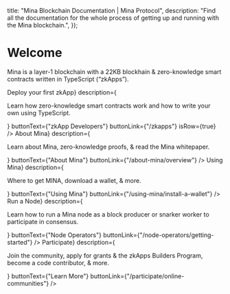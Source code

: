   title: "Mina Blockchain Documentation | Mina Protocol",
  description:
    "Find all the documentation for the whole process of getting up and running with the Mina blockchain.",
});

# Welcome

Mina is a layer-1 blockchain with a 22KB blockhain & zero-knowledge smart contracts written in TypeScript (“zkApps”).

<DocsGridLayout>
  <DocsGridEntry
    imgSrc="/static/img/docs-images/home/zkapp-developers.png"
    imgWidth={18}
    imgHeight={16}
    title={<h2 className={Theme.Type.h3}>Deploy your first zkApp</h2>}
    description={
      <p>Learn <Link href="/en/zkapps/how-zkapps-work"><span className={Theme.Type.link2}>how zero-knowledge smart contracts work</span></Link> and <Link href="/en/zkapps/how-to-write-a-zkapp"><span className={Theme.Type.link2}>how to write your own using TypeScript</span></Link>.</p>
    }
    buttonText={"zkApp Developers"}
    buttonLink={"/zkapps"}
    isRow={true}
  />
  <DocsGridEntry
    imgSrc="/static/img/docs-images/home/about-mina.svg"
    imgWidth={18}
    imgHeight={15}
    title={<h2 className={Theme.Type.h3}>About Mina</h2>}
    description={
      <p>Learn <Link href="/en/about-mina/overview"><span className={Theme.Type.link2}>about Mina</span></Link>, <Link href="/en/about-mina/what-are-zero-knowledge-proofs"><span className={Theme.Type.link2}>zero-knowledge proofs</span></Link>, & read the <Link href="/static/pdf/economicsWhitepaper.pdf"><span className={Theme.Type.link2}>Mina whitepaper.</span></Link></p>
    }
    buttonText={"About Mina"}
    buttonLink={"/about-mina/overview"}
  />
  <DocsGridEntry
    imgSrc="/static/img/docs-images/home/using-mina.svg"
    imgWidth={18}
    imgHeight={15}
    title={<h2 className={Theme.Type.h3}>Using Mina</h2>}
    description={<p>Where to get MINA, <Link href="/en/using-mina/install-a-wallet"><span className={Theme.Type.link2}>download a wallet</span></Link>, & more.</p>}
    buttonText={"Using Mina"}
    buttonLink={"/using-mina/install-a-wallet"}
  />
  <DocsGridEntry
    imgSrc="/static/img/docs-images/home/node-operators.svg"
    imgWidth={18}
    imgHeight={15}
    title={<h2 className={Theme.Type.h3}>Run a Node</h2>}
    description={
      <p>Learn how to run a Mina node as a block producer or snarker worker to participate in consensus.</p>
    }
    buttonText={"Node Operators"}
    buttonLink={"/node-operators/getting-started"}
    />
  <DocsGridEntry
    imgSrc="/static/img/docs-images/home/using-mina.svg"
    imgWidth={18}
    imgHeight={15}
    title={<h2 className={Theme.Type.h3}>Participate</h2>}
    description={
      <p><Link href="/en/participate/online-communities"><span className={Theme.Type.link2}>Join the community</span></Link>, <Link href="/en/participate/grantoverview#zkapps-builders-program"><span className={Theme.Type.link2}>apply for grants & the zkApps Builders Program</span></Link>, <Link href="/en/participate/github"><span className={Theme.Type.link2}>become a code contributor</span></Link>, & more.</p>
    }
    buttonText={"Learn More"}
    buttonLink={"/participate/online-communities"}
/>

</DocsGridLayout>
